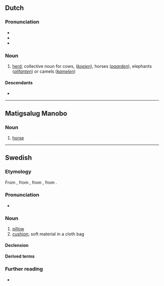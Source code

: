 ==Dutch==

===Pronunciation===
* {{IPA|nl|/ˈkʏdə/}}
* {{audio|nl|Nl-kudde.ogg|Audio}}
* {{rhyme|nl|ʏdə|s=2}}

===Noun===
{{nl-noun|f|-s|pl2=-en|kuddetje}}

# [[herd]]; collective noun for cows, (''[[koe]]ien''), horses (''[[paard]]en''), elephants (''[[olifant]]en'') or camels (''[[kameel|kamelen]]'')

====Descendants====
* {{desc|dcr|kydde}}

----

==Matigsalug Manobo==

===Noun===
{{head|mbt|noun|head=kuddè}}

# [[horse]]

----

==Swedish==

===Etymology===
From {{der|sv|gmq-osw|kodde}}, from {{der|sv|non|koddi}}, from {{der|sv|gem-pro|*kuddô}}, from {{der|sv|ine-pro|*gewt-}}.

===Pronunciation===
* {{IPA|sv|/ˈkɵdˈdɛ/|[ˈkʰɵdˈdɛ]}}

===Noun===
{{sv-noun|c}}

# [[pillow]]
# [[cushion]]; soft material in a cloth bag

====Declension====
{{sv-infl-noun-c-ar|2=kudd}}

====Derived terms====
{{col4-u|sv
|bilkudde
|bomullskudde
|bälteskudde
|dunkudde
|gosekudde
|hjälmkudde
|huvudkudde
|krockkudde
|kuddbitare
|kuddbok
|kuddfodral
|kuddjur
|kuddkrig
|kuddvar
|kuddöverdrag
|luftkudde
|långkudde
|plastkudde
|plyschkudde
|pruttkudde
|prydnadskudde
|rölakanskudde
|sammetskudde
|satinkudde
|sidenkudde
|skamkudde
|skämskudde
|soffkudde
|tagelkudde
|värmekudde
}}

===Further reading===
* {{R:SO}}